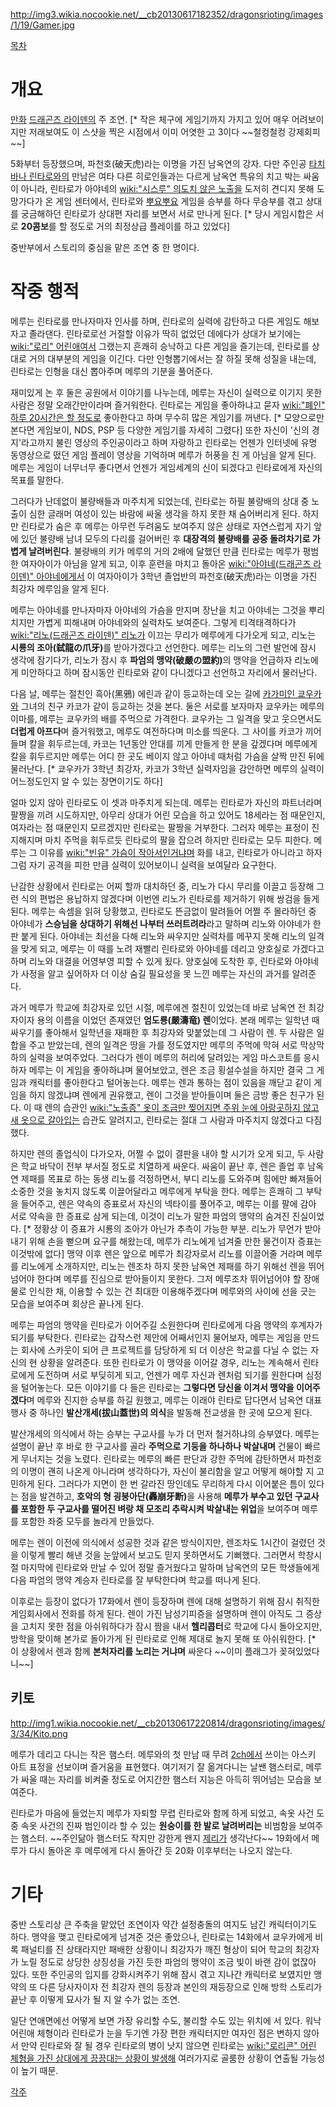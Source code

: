 http://img3.wikia.nocookie.net/__cb20130617182352/dragonsrioting/images/1/19/Gamer.jpg


[[목차]]

= 개요 = 
[[만화]] [[드래곤즈 라이덴]]의 주 조연. [* 작은 체구에 게임기까지 가지고 있어 매우 어려보이지만 저래보여도 이 스샷을 찍은 시점에서 이미 어엿한 고 3이다 ~~철컹철컹 강제회피~~]

5화부터 등장했으며, 파천호(破天虎)라는 이명을 가진 남옥연의 강자. 다만 주인공 [[타치바나 린타로]]와의 만남은 여타 다른 히로인들과는 다르게 남옥연 특유의 치고 박는 싸움이 아니라, 린타로가 아야네의 [[wiki:"시스루" 의도치 않은 노출]]을 도저히 견디지 못해 도망가다가 온 게임 센터에서, 린타로와 [[뿌요뿌요]] 게임을 승부를 하다 무승부를 겪고 상대를 궁금해하던 린타로가 상대편 자리를 보면서 서로 만나게 된다. [* 당시 게임시합은 서로 '''20콤보'''를 할 정도로 거의 최정상급 플레이를 하고 있었다]

중반부에서 스토리의 중심을 맡은 조연 중 한 명이다.

= 작중 행적 =

메루는 린타로를 만나자마자 인사를 하며, 린타로의 실력에 감탄하고 다른 게임도 해보자고 졸라댄다. 린타로로선 거절할 이유가 딱히 없었던 데에다가 상대가 보기에는 [[wiki:"로리" 어린애]]여서 그랬는지 흔쾌히 승낙하고 다른 게임을 즐기는데, 린타로를 상대로 거의 대부분의 게임을 이긴다. 다만 인형뽑기에서는 잘 하질 못해 성질을 내는데, 린타로는 인형을 대신 뽑아주며 메루의 기분을 풀어준다.

재미있게 논 후 둘은 공원에서 이야기를 나누는데, 메루는 자신이 실력으로 이기지 못한 사람은 정말 오래간만이라며 즐거워한다. 린타로는 게임을 좋아하냐고 묻자 [[wiki:"폐인" 하루 20시간은 할 정도로]] 좋아한다고 하며 무수히 많은 게임기를 꺼낸다. [* 모양으로만 본다면 게임보이, NDS, PSP 등 다양한 게임기를 자세히 그렸다] 또한 자신이 '신의 경지'라고까지 불린 영상의 주인공이라고 하며 자랑하고 린타로는 언젠가 인터넷에 유명 동영상으로 떴던 게임 플레이 영상을 기억하며 메루가 허풍을 친 게 아님을 알게 된다. 메루는 게임이 너무너무 좋다면서 언젠가 게임세계의 신이 되겠다고 린타로에게 자신의 목표를 말한다.

그러다가 난데없이 불량배들과 마주치게 되었는데, 린타로는 하필 불량배의 상대 중 노출이 심한 글래머 여성이 있는 바람에 싸울 생각을 하지 못한 채 숨어버리게 된다. 하지만 린타로가 숨은 후 메루는 아무런 두려움도 보여주지 않은 상태로 자연스럽게 자기 앞에 있던 불량배 남녀 모두의 다리를 걸어버린 후 '''대장격의 불량배를 공중 돌려차기로 가볍게 날려버린다'''.
불량배의 키가 메루의 거의 2배에 달했던 만큼 린타로는 메루가 평범한 여자아이가 아님을 알게 되고, 이후 훈련을 마치고 돌아온 [[wiki:"아야네(드래곤즈 라이덴)" 아야네]]에게서 이 여자아이가 3학년 졸업반의 파천호(破天虎)라는 이명을 가진 최강자 메루임을 알게 된다.

메루는 아야네를 만나자마자 아야네의 가슴을 만지며 장난을 치고 아야네는 그것을 뿌리치지만 가볍게 피해내며 아야네와의 실력차도 보여준다. 그렇게 티격태격하다가 [[wiki:"리노(드래곤즈 라이덴)" 리노]]가 이끄는 무리가 메루에게 다가오게 되고, 리노는 '''시룡의 조아(弑龍の爪牙)'''를 받아가겠다고 선언한다. 메루는 리노의 그런 발언에 잠시 생각에 잠기다가, 리노가 잠시 후 '''파엄의 맹약(破嚴の盟約)'''의 맹약을 언급하자 리노에게 미안하다고 하며 잠시동안 린타로와 같이 다니겠다고 선언하고 자리에서 물러난다. 

다음 날, 메루는 절친인 흑아(黑鴉) 에린과 같이 등교하는데 오는 길에 [[카가미인 쿄우카]]와 그녀의 친구 카코가 같이 등교하는 것을 본다. 둘은 서로를 보자마자 쿄우카는 메루의 이마를, 메루는 쿄우카의 배를 주먹으로 가격한다. 쿄우카는 그 일격을 맞고 웃으면서도 '''더럽게 아프다'''며 즐거워했고, 메루도 여전하다며 미소를 띄운다. 그 사이를 카코가 끼어들며 칼을 휘두르는데, 카코는 1년동안 안대를 끼게 만들게 한 분을 갚겠다며 메루에게 칼을 휘두르지만 메루는 어디 한 곳도 베이지 않고 아야네 때처럼 가슴을 살짝 만진 뒤에 물러난다. [* 쿄우카가 3학년 최강자, 카코가 3학년 실력자임을 감안하면 메루의 실력이 어느정도인지 알 수 있는 장면이기도 하다]

얼마 있지 않아 린타로도 이 셋과 마주치게 되는데. 메루는 린타로가 자신의 파트너라며 팔짱을 끼려 시도하지만, 아무리 상대가 어린 모습을 하고 있어도 18세라는 점 때문인지, 여자라는 점 때문인지 모르겠지만 린타로는 팔짱을 거부한다. 그러자 메루는 표정이 진지해지며 마치 주먹을 휘두르듯 린타로의 팔을 잡으려 하지만 린타로는 모두 피한다. 메루는 그 이유를 [[wiki:"빈유" 가슴이 작아서]]인거냐며 화를 내고, 린타로가 아니라고 하자 그럼 자기 공격을 피한 만큼 실력이 있어보이니 실력을 보여달라 요구한다.

난감한 상황에서 린타로는 어찌 할까 대치하던 중, 리노가 다시 무리를 이끌고 등장해 그런 식의 편법은 용납하지 않겠다며 이번엔 리노가 린타로를 제거하기 위해 쌍검을 들게 된다. 메루는 속셈을 읽혀 당황했고, 린타로도 뜬금없이 말려들어 어쩔 주 몰라하던 중 아야네가 '''스승님을 상대하기 위해선 나부터 쓰러트려라'''라고 말하며 리노와 아야네가 한 판 붙게 된다. 아야네는 최선을 다해 리노와 싸우지만 실력차를 메꾸지 못해 리노의 일격을 맞게 되고, 메루는 이 때를 노려 재빨리 린타로와 아야네를 데리고 양호실로 가겠다고 하며 리노와 대결을 어영부영 피할 수 있게 됬다. 양호실에 도착한 후, 린타로와 아야네가 사정을 알고 싶어하자 더 이상 숨길 필요성을 못 느낀 메루는 자신의 과거를 알려준다. 

과거 메루가 학교에 최강자로 있던 시절, 메루에겐 절친이 있었는데 바로 남옥연 전 최강자이자 용의 이름을 이었던 존재였던 '''엄도룡(嚴濤竜) 렌'''이었다. 본래 메루는 일학년 때 싸우기를 좋아해서 일학년을 재패한 후 최강자와 맞붙었는데 그 사람이 렌. 두 사람은 일 합을 주고 받았는데, 렌의 일격은 땅을 가를 정도였지만 메루의 주먹에 막혀 서로 막상막하의 실력을 보여주었다. 그러다가 렌이 메루의 허리에 달려있는 게임 마스코트를 응시하자 메루는 이 게임을 좋아하냐며 물어보았고, 렌은 조금 횡설수설을 하지만 결국 그 게임과 캐릭터를 좋아한다고 털어놓는다. 메루는 렌과 통하는 점이 있음을 깨닫고 같이 게임을 하지 않겠냐며 렌에게 권유했고, 렌이 그것을 받아들이며 둘은 금방 좋은 친구가 된다. 이 때 렌의 습관인 [[wiki:"노출증" 옷이 조금만 찢어지면 주위 눈에 아랑곳하지 않고 새 옷으로 갈아입는]] 습관도 알려지고, 린타로는 절대 그 사람과 마주치지 않겠다고 다짐했다.

하지만 렌의 졸업식이 다가오자, 어쩔 수 없이 결판을 내야 할 시기가 오게 되고, 두 사람은 학교 바닥이 전부 부서질 정도로 치열하게 싸운다. 싸움이 끝난 후, 렌은 졸업 후 남옥연 제패를 목표로 하는 동생 리노를 걱정하면서, 부디 리노를 도와주며 힘에만 빠져들어 소중한 것을 놓치지 않도록 이끌어달라고 메루에게 부탁을 한다. 메루는 흔쾌히 그 부탁을 들어주고, 렌은 약속의 증표로서 자신의 넥타이를 풀어주고, 메루는 이를 팔에 감아 서로 약속을 한 증표로 삼게 되는데, 이것이 리노가 말한 파엄의 맹약의 숨겨진 진실이었다. [* 정황상 이 증표가 시룡의 조아가 아닌가 추측이 가능한 부분. 리노가 무언가 받아내기 위해 손을 뻗으며 요구를 해왔는데, 메루가 리노에게 넘겨줄 만한 물건이자 증표는 이것밖에 없다] 맹약 이후 렌은 앞으로 메루가 최강자로서 리노를 이끌어줄 거라며 메루를 리노에게 소개하지만, 리노는 렌조차 하지 못한 남옥연 제패를 하기 위해선 렌을 뛰어넘어야 한다며 메루를 진심으로 받아들이지 못한다. 그저 메루조차 뛰어넘어야 할 장애물로 인식한 채, 이용할 수 있는 건 최대한 이용해주겠다며 메루와의 사이에 선을 긋는 모습을 보여주며 회상은 끝나게 된다.

메루는 파엄의 맹약을 린타로가 이어주길 소원한다며 린타로에게 다음 맹약의 후계자가 되기를 부탁한다. 린타로는 갑작스런 제안에 어째서인지 물어보자, 메루는 게임을 만드는 회사에 스카웃이 되어 큰 프로젝트를 담당하게 되 더 이상은 학교를 다닐 수 없는 자신의 현 상황을 알려준다. 또한 린타로가 이 맹약을 이어갈 경우, 리노는 계속해서 린타로에게 도전하며 서로 부딪히게 되고, 언젠가 메루 자신과 렌처럼 되기를 원한다며 심정을 털어놓는다. 모든 이야기를 다 들은 린타로는 '''그렇다면 당신을 이겨서 맹약을 이어주겠다'''며 메루와 진지한 승부를 하길 원했고, 메루는 이래야 린타로 답다면서 남옥연 대표 행사 중 하나인 '''발산개세(拔山蓋世)의 의식'''을 발동해 전교생을 한 곳에 모으게 된다.

발산개세의 의식에서 하는 승부는 구교사를 누가 더 먼저 철거하냐의 승부였다. 메루는 설명이 끝난 후 바로 한 구교사를 골라 '''주먹으로 기둥을 하나하나 박살내며''' 건물이 빠르게 무너지는 것을 노렸다. 린타로는 메루의 빠른 판단과 강한 주먹에 감탄하면서 파천호의 이명이 괜히 나온게 아니라며 생각하다가, 자신이 불리함을 알고 어떻게 해야할 지 고민하게 된다. 그러다가 지면이 한 번 갈라진 땅인데도 무리하게 다시 이어붙은 틈이 있다는 점을 발견하고, '''호악의 형 굉붕아단(轟崩牙断)'''을 사용해 '''메루가 부수고 있던 구교사를 포함한 두 구교사를 떨어진 벼랑 채 모조리 추락시켜 박살내는 위업'''을 보여주며 메루를 포함한 좌중 모두를 놀라게 만들었다.

메루는 렌이 이전에 의식에서 성공한 것과 같은 방식이지만, 렌조차도 1시간이 걸렸던 것을 이렇게 빨리 해낸 것을 눈앞에서 보고도 믿지 못하면서도 기뻐했다. 그러면서 학창시절 마지막에 린타로와 만날 수 있어 정말 즐거웠다고 말하며 남옥연의 모든 학생들에게 다음 파엄의 맹약 계승자 린타로를 잘 부탁한다며 학교를 떠나게 된다.

이후로는 등장이 없다가 17화에서 렌이 등장하며 렌에 대해 설명하기 위해 잠시 취직한 게임회사에서 전화를 하게 된다. 렌이 가진 남성기피증을 설명하며 렌이 아직도 그 증상을 고치지 못한 점을 아쉬워하다가 잠시 짬을 내서 '''헬리콥터'''로 학교에 다시 돌아오지만, 방학을 맞이해 본가로 돌아가게 된 린타로로 인해 제대로 놀지 못해 또 아쉬워한다. [* 이 상황에서 렌과 함께 '''본처자리를 노리는 거냐며''' 싸운다 ~~이미 플래그가 꽂혀있었다니~~]

== 키토 ==

http://img1.wikia.nocookie.net/__cb20130617220814/dragonsrioting/images/3/34/Kito.png

메루가 데리고 다니는 작은 햄스터. 메루와의 첫 만남 때 무려 [[2ch]]에서 쓰이는 아스키 아트 표정을 선보이며 즐거움을 표현했다. 여기저기 잘 옮겨다니는 날쌘 햄스터로, 메루가 싸울 때는 자리를 비켜줄 정도로 어지간한 햄스터 지능은 아득히 뛰어넘는 모습을 보여준다. 

린타로가 마음에 들었는지 메루가 자퇴할 무렵 린타로와 함께 하게 되었고, 속옷 사건 도중 속옷 사건의 진짜 범인이라 할 수 있는 '''원숭이를 한 발로 날려버리는''' 비범함을 보여주는 햄스터. ~~주인닮아 햄스터도 작지만 강한게 왠지 [[제리]]가 생각난다~~ 19화에서 메루가 다시 돌아온 후 메루에게 다시 돌아간 듯 20화 이후부터는 나오지 않는다.

= 기타 =

중반 스토리상 큰 주축을 맡았던 조연이자 약간 설정충돌의 여지도 남긴 캐릭터이기도 하다. 맹약을 맺고 린타로에게 넘겨준 것은 좋았으나, 린타로는 14화에서 쿄우카에게 비록 패널티를 진 상태라지만 패배한 상황이니 최강자가 깨진 형상이 되어 학교의 최강자가 노릴 정도로 상당한 상징성을 가진 듯한 파엄의 맹약이 조금 빛이 바랜 감이 없잖아 있다. 또한 주인공의 입지를 강화시켜주기 위해 잠시 겪고 지나간 캐릭터로 보였지만 맹약의 또 다른 당사자이자 전 최강자 렌의 등장과 본인의 재등장으로 인해 방학 스토리가 끝난 후 이떻게 묘사가 될 지 알 수가 없는 조연. 

일단 연애면에선 어떻게 보면 가장 유리할 수도, 불리할 수도 있는 위치에 서 있다. 워낙 어린애 체형이라 린타로가 눈을 두기엔 가장 편한 캐릭터지만 여자인 점은 변하지 않아서 만약 린타로와 잘 될 경우 린타로의 병이 낫지 않으면 린타로는 [[wiki:"로리콘" 어린 체형을 가진 상대에게 끙끙대는 상황이 발생해]] 여러가지로 골룸한 상황이 연출될 가능성이 높기 때문. 

[[각주]]
